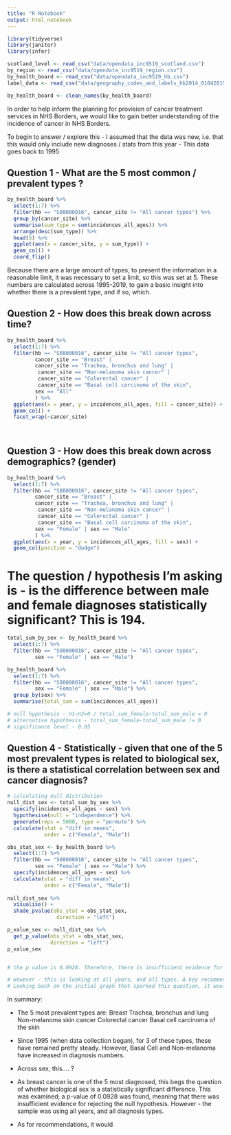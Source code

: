```yaml
---
title: "R Notebook"
output: html_notebook
---
```


```r
library(tidyverse)
library(janitor)
library(infer)
```

```r
scotland_level <- read_csv("data/opendata_inc9519_scotland.csv")
by_region <- read_csv("data/opendata_inc9519_region.csv")
by_health_board <- read_csv("data/opendata_inc9519_hb.csv")
label_data <- read_csv("data/geography_codes_and_labels_hb2014_01042019.csv")

by_health_board <- clean_names(by_health_board)

```


In order to help inform the planning for provision of cancer treatment services in NHS Borders, we would like to gain better understanding of the incidence of cancer in NHS Borders.

To begin to answer / explore this 
 - I assumed that the data was new, i.e. that this would only include new diagnoses / 
 stats from this year
 - This data goes back to 1995 

## Question 1 - What are the 5 most common / prevalent types ?

```r
by_health_board %>%
  select(1:7) %>%
  filter(hb == "S08000016", cancer_site != "All cancer types") %>%
  group_by(cancer_site) %>%
  summarise(sum_type = sum(incidences_all_ages)) %>%
  arrange(desc(sum_type)) %>%
  head(5) %>%
  ggplot(aes(x = cancer_site, y = sum_type)) +
  geom_col() +
  coord_flip()

```
Because there are a large amount of types, to present the information in a reasonable limit, it was necessary to set a limit, so this was set at 5.
These numbers are calculated across 1995-2019, to gain a basic insight into whether there is a prevalent type, and if so, which. 


## Question 2 - How does this break down across time?

```r
by_health_board %>%
  select(1:7) %>%
  filter(hb == "S08000016", cancer_site != "All cancer types",
         cancer_site == "Breast" | 
         cancer_site == "Trachea, bronchus and lung" |
          cancer_site == "Non-melanoma skin cancer" |
          cancer_site == "Colorectal cancer" | 
          cancer_site == "Basal cell carcinoma of the skin",
         sex == "All"
         ) %>%
  ggplot(aes(x = year, y = incidences_all_ages, fill = cancer_site)) +
  geom_col() +
  facet_wrap(~cancer_site)
  
  
```

## Question 3 - How does this break down across demographics? (gender)

```r
by_health_board %>%
  select(1:7) %>%
  filter(hb == "S08000016", cancer_site != "All cancer types",
         cancer_site == "Breast" | 
         cancer_site == "Trachea, bronchus and lung" |
          cancer_site == "Non-melanoma skin cancer" |
          cancer_site == "Colorectal cancer" | 
          cancer_site == "Basal cell carcinoma of the skin",
         sex == "Female" | sex == "Male"
         ) %>%
  ggplot(aes(x = year, y = incidences_all_ages, fill = sex)) +
  geom_col(position = "dodge")
```

# The question / hypothesis I'm asking is - is the difference between male and female diagnoses statistically significant? This is 194. 

```r
total_sum_by_sex <- by_health_board %>%
  select(1:7) %>%
  filter(hb == "S08000016", cancer_site != "All cancer types",
         sex == "Female" | sex == "Male")

by_health_board %>%
  select(1:7) %>%
  filter(hb == "S08000016", cancer_site != "All cancer types",
         sex == "Female" | sex == "Male") %>%
  group_by(sex) %>%
  summarise(total_sum = sum(incidences_all_ages))

# null hypothesis - π1−π2=0 / total_sum_female-total_sum_male = 0
# alternative hypothesis - total_sum_female-total_sum_male != 0
# significance level - 0.05

```

## Question 4 - Statistically - given that one of the 5 most prevalent types is related to biological sex, is there a statistical correlation between sex and cancer diagnosis?

```r
# calculating null distribution
null_dist_sex <- total_sum_by_sex %>%
  specify(incidences_all_ages ~ sex) %>%
  hypothesise(null = "independence") %>%
  generate(reps = 5000, type = "permute") %>%
  calculate(stat = "diff in means",
            order = c("Female", "Male"))

obs_stat_sex <- by_health_board %>%
  select(1:7) %>%
  filter(hb == "S08000016", cancer_site != "All cancer types",
         sex == "Female" | sex == "Male") %>%
  specify(incidences_all_ages ~ sex) %>%
  calculate(stat = "diff in means",
            order = c("Female", "Male"))
  
null_dist_sex %>%
  visualise() +
  shade_pvalue(obs_stat = obs_stat_sex,
                direction = "left")

p_value_sex <- null_dist_sex %>%
  get_p_value(obs_stat = obs_stat_sex,
              direction = "left")
p_value_sex


# the p value is 0.0928. Therefore, there is insufficient evidence for rejecting the null hypothesis. 

# However - this is looking at all years, and all types. A key recommendation would be to investigate further into specific years, and targeted types.
# Looking back on the initial graph that sparked this question, it would also bear investigating to see how proportions have changed from 1995 to 2019. 

```
In summary:

- The 5 most prevalent types are:
Breast
Trachea, bronchus and lung
Non-melanoma skin cancer
Colorectal cancer
Basal cell carcinoma of the skin

- Since 1995 (when data collection began), for 3 of these types, these have remained pretty steady.
However, Basal Cell and Non-melanoma have increased in diagnosis numbers. 

- Across sex, this.... ?

- As breast cancer is one of the 5 most diagnosed, this begs the question of whether
biological sex is a statistically significant difference. This was examined; a 
p-value of 0.0928 was found, meaning that there was insufficient evidence for 
rejecting the null hypothesis. However - the sample was using all years, and all diagnosis types.

- As for recommendations, it would 

